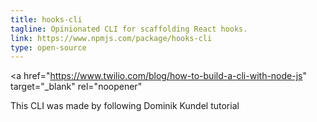 ```yaml
---
title: hooks-cli
tagline: Opinionated CLI for scaffolding React hooks.
link: https://www.npmjs.com/package/hooks-cli
type: open-source
---
```


<a
  href="https://www.twilio.com/blog/how-to-build-a-cli-with-node-js"
  target="_blank"
  rel="noopener"
>
  This CLI was made by following Dominik Kundel tutorial
</a>
